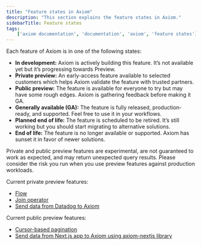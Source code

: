 ```yaml
---
title: "Feature states in Axiom"
description: "This section explains the feature states in Axiom."
sidebarTitle: Feature states
tags:
    ['axiom documentation', 'documentation', 'axiom', 'feature states']
---
```


Each feature of Axiom is in one of the following states:

- **In development:** Axiom is actively building this feature. It’s not available yet but it’s progressing towards Preview.
- **Private preview:** An early-access feature available to selected customers which helps Axiom validate the feature with trusted partners.
- **Public preview:** The feature is available for everyone to try but may have some rough edges. Axiom is gathering feedback before making it GA.
- **Generally available (GA):** The feature is fully released, production-ready, and supported. Feel free to use it in your workflows.
- **Planned end of life:** The feature is scheduled to be retired. It’s still working but you should start migrating to alternative solutions.
- **End of life:** The feature is no longer available or supported. Axiom has sunset it in favor of newer solutions.

<Warning>
Private and public preview features are experimental, are not guaranteed to work as expected, and may return unexpected query results. Please consider the risk you run when you use preview features against production workloads.
</Warning>

Current private preview features:

- [Flow](/process-data/introduction)
- [Join operator](/apl/tabular-operators/join-operator)
- [Send data from Datadog to Axiom](/send-data/datadog)

Current public preview features:
- [Cursor-based pagination](/restapi/pagination)
- [Send data from Next.js app to Axiom using axiom-nextjs library](/send-data/nextjs)